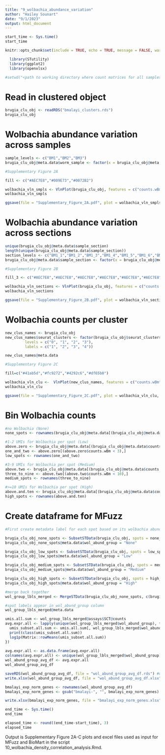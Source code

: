 ```yaml
---
title: "9_wolbachia_abundance_variation"
author: "Hailey Sounart"
date: "9/1/2023"
output: html_document
---
```


```r

start_time <- Sys.time()
start_time
```

```r
knitr::opts_chunk$set(include = TRUE, echo = TRUE, message = FALSE, warning =FALSE)
```

```r
  library(STutility)
  library(ggplot2)
  library(openxlsx)
```

```r

#setwd("<path to working directory where count matrices for all samples reside>")

``` 

# Read in clustered object

``` r

brugia_clu_obj <- readRDS("bmalayi_clusters.rds")
brugia_clu_obj

```

# Wolbachia abundance variation across samples
```r

sample_levels <- c("BM1","BM2","BM3")
brugia_clu_obj@meta.data$worm_sample <- factor(x = brugia_clu_obj@meta.data$worm_sample, levels = sample_levels)

```

```r

#Supplementary Figure 2A

fill <- c("#AEC7E8","#009E73","#0072B2")

wolbachia_vln_smpls <- VlnPlot(brugia_clu_obj, features = c("counts.wBm"), split.by = "worm_sample", group.by = "worm_sample", cols = fill, pt.size = 0) 
wolbachia_vln_smpls

ggsave(file = "Supplementary_Figure_2A.pdf", plot = wolbachia_vln_smpls, dpi = 300)

```

# Wolbachia abundance variation across sections

```r

unique(brugia_clu_obj@meta.data$sample_section)
length(unique(brugia_clu_obj@meta.data$sample_section))
section_levels <- c("BM1_1","BM1_2","BM1_3","BM1_4","BM1_5","BM1_6","BM1_7","BM1_8","BM1_9","BM2_1","BM2_2","BM2_3","BM2_4","BM2_5","BM2_6","BM2_7","BM2_8","BM2_9","BM2_10","BM2_11","BM3_1","BM3_2","BM3_3","BM3_4","BM3_7","BM3_8","BM3_9","BM3_10","BM3_11","BM3_12")
brugia_clu_obj@meta.data$sample_section <- factor(x = brugia_clu_obj@meta.data$sample_section, levels = section_levels)

```

```r

#Supplementary Figure 2B

fill_3 <- c("#AEC7E8","#AEC7E8","#AEC7E8","#AEC7E8","#AEC7E8","#AEC7E8","#AEC7E8","#AEC7E8","#AEC7E8","#009E73","#009E73","#009E73","#009E73","#009E73","#009E73","#009E73","#009E73","#009E73","#009E73","#009E73","#0072B2","#0072B2","#0072B2","#0072B2","#0072B2","#0072B2","#0072B2","#0072B2","#0072B2","#0072B2")

wolbachia_vln_sections <- VlnPlot(brugia_clu_obj, features = c("counts.wBm"), split.by = "sample_section", group.by = "sample_section", cols = fill_3, pt.size = 0)
wolbachia_vln_sections

ggsave(file = "Supplementary_Figure_2B.pdf", plot = wolbachia_vln_sections , dpi = 300, height = 400, width = 600, units = "mm")

```

# Wolbachia counts per cluster

```r

new_clus_names <- brugia_clu_obj
new_clus_names$seurat_clusters <- factor(brugia_clu_obj$seurat_clusters, 
         levels = c("0", "1", "2", "3"), 
         labels = c("1", "2", "3", "4"))

new_clus_names@meta.data
```

```r

#Supplementary Figure 2C

fill=c("#41ab5d","#fc9272","#4292c6","#df65b0")

wolbachia_vln_clu <-  VlnPlot(new_clus_names, features = c("counts.wBm"), split.by = "seurat_clusters", group.by = "seurat_clusters", pt.size = 0, cols = fill)
wolbachia_vln_clu

ggsave(file = "Supplementary_Figure_2C.pdf", plot = wolbachia_vln_clu, dpi = 300)
```

# Bin Wolbachia counts

```r

#no Wolbachia (None)
none_spots <- rownames(brugia_clu_obj@meta.data[(brugia_clu_obj@meta.data$counts.wBm == 0),])

#1-2 UMIs for Wolbachia per spot (Low)
above.zero <- brugia_clu_obj@meta.data[(brugia_clu_obj@meta.data$counts.wBm > 0),]
one_and_two <- above.zero[(above.zero$counts.wBm < 3),]
low_spots <- rownames(one_and_two)

#3-9 UMIs for Wolbachia per spot (Medium)
above.two <- brugia_clu_obj@meta.data[(brugia_clu_obj@meta.data$counts.wBm > 2),]
three_to_nine <- above.two[(above.two$counts.wBm < 10),]
medium_spots <- rownames(three_to_nine)

#>=10 UMIs for Wolbachia per spot (High)
above.and.ten <- brugia_clu_obj@meta.data[(brugia_clu_obj@meta.data$counts.wBm >= 10),]
high_spots <- rownames(above.and.ten)

```

# Create dataframe for MFuzz

```r

#First create metadata label for each spot based on its wolbachia abundance group

brugia_clu_obj_none_spots <- SubsetSTData(brugia_clu_obj, spots = none_spots)
brugia_clu_obj_none_spots@meta.data$wol_abund_group = "None"

brugia_clu_obj_low_spots <- SubsetSTData(brugia_clu_obj, spots = low_spots)
brugia_clu_obj_low_spots@meta.data$wol_abund_group = "Low"

brugia_clu_obj_medium_spots <- SubsetSTData(brugia_clu_obj, spots = medium_spots)
brugia_clu_obj_medium_spots@meta.data$wol_abund_group = "Medium"

brugia_clu_obj_high_spots <- SubsetSTData(brugia_clu_obj, spots = high_spots)
brugia_clu_obj_high_spots@meta.data$wol_abund_group = "High"

```

```r

#merge back together
wol_group_lbls_merged <- MergeSTData(brugia_clu_obj_none_spots, c(brugia_clu_obj_low_spots, brugia_clu_obj_medium_spots, brugia_clu_obj_high_spots), merge.data = TRUE)

#spot labels appear in wol_abund_group column
wol_group_lbls_merged@meta.data

```

```r

umis.all.sum <- wol_group_lbls_merged@assays$SCT@counts
avg.expr.all <- lapply(unique(wol_group_lbls_merged$wol_abund_group), function(treat) {
  umis_subset.all.sum <- umis.all.sum[, wol_group_lbls_merged$wol_abund_group %in% treat]  #subset counts dataframe
  print(class(umis_subset.all.sum))
  log1p(Matrix::rowMeans(umis_subset.all.sum))
})  
  
avg.expr.all <- as.data.frame(avg.expr.all)
colnames(avg.expr.all) <- unique(wol_group_lbls_merged$wol_abund_group)
wol_abund_group_avg_df <- avg.expr.all
wol_abund_group_avg_df

```

```r

saveRDS(wol_abund_group_avg_df, file = "wol_abund_group_avg_df.rds") #used as input for MFuzz
write.xlsx(wol_abund_group_avg_df, file = "wol_abund_group_avg_df.xlsx", col.names=TRUE, row.names=TRUE)

```

```r

bmalayi_exp_norm_genes <- rownames(wol_abund_group_avg_df) 
bmalayi_exp_norm_genes <- gsub("bmalayi-", "", bmalayi_exp_norm_genes)

write.xlsx(bmalayi_exp_norm_genes, file = "bmalayi_exp_norm_genes.xlsx", col.names=TRUE, row.names=TRUE) #used as input for BioMart 
```

```r

end_time <- Sys.time()
end_time
```

```r

elapsed_time <- round((end_time-start_time), 3)
elapsed_time
```

Output is Supplementary Figure 2A-C plots and excel files used as input for MFuzz and BioMart in the script 10_wolbachia_density_correlation_analysis.Rmd.
